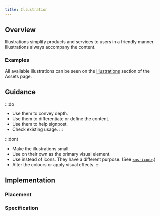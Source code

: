```yaml
---
title: Illustration
---
```




## Overview

<CompDetails name={componentName} />

Illustrations simplify products and services to users in a friendly manner. Illustrations always accompany the content.

### Examples

All available illustrations can be seen on the [Illustrations](/guidelines/assets#illustrations) section of the Assets page.

<ExampleViewer type="standard" />

## Guidance

:::do
- Use them to convey depth.
- Use them to differentiate or define the content.
- Use them to help signpost.
- Check existing usage.
:::

:::dont
- Make the illustrations small.
- Use on their own as the primary visual element.
- Use instead of icons. They have a different purpose. (See [`<ns-icon>`](/components/ns-icon).)
- Alter the colours or apply visual effects.
:::

## Implementation

### Placement

<Placement name={componentName} />

### Specification

<Specification name={componentName} />
